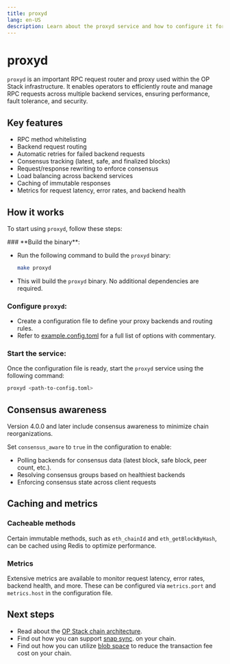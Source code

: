 ```yaml
---
title: proxyd
lang: en-US
description: Learn about the proxyd service and how to configure it for use in the OP Stack.
---
```



# proxyd

`proxyd` is an important RPC request router and proxy used within the OP Stack infrastructure. It enables operators to efficiently route and manage RPC requests across multiple backend services, ensuring performance, fault tolerance, and security.

## Key features
*   RPC method whitelisting
*   Backend request routing
*   Automatic retries for failed backend requests
*   Consensus tracking (latest, safe, and finalized blocks)
*   Request/response rewriting to enforce consensus
*   Load balancing across backend services
*   Caching of immutable responses
*   Metrics for request latency, error rates, and backend health

## How it works

To start using `proxyd`, follow these steps:

<Steps>
  ### **Build the binary**:

  *   Run the following command to build the `proxyd` binary:
      ```bash
      make proxyd
      ```
  *   This will build the `proxyd` binary. No additional dependencies are required.

  ### **Configure `proxyd`**:

  *   Create a configuration file to define your proxy backends and routing rules.
  *   Refer to [example.config.toml](https://github.com/ethereum-optimism/infra/blob/main/proxyd/example.config.toml) for a full list of options with commentary.

  ### **Start the service**:

  Once the configuration file is ready, start the `proxyd` service using the following command:

  ```bash
  proxyd <path-to-config.toml>
  ```
</Steps>

## Consensus awareness

Version 4.0.0 and later include consensus awareness to minimize chain reorganizations.

Set `consensus_aware` to `true` in the configuration to enable:

*   Polling backends for consensus data (latest block, safe block, peer count, etc.).
*   Resolving consensus groups based on healthiest backends
*   Enforcing consensus state across client requests

## Caching and metrics

### Cacheable methods

Certain immutable methods, such as `eth_chainId` and `eth_getBlockByHash`, can be cached using Redis to optimize performance.

### Metrics

Extensive metrics are available to monitor request latency, error rates, backend health, and more. These can be configured via `metrics.port` and `metrics.host` in the configuration file.

## Next steps

*   Read about the [OP Stack chain architecture](/builders/chain-operators/architecture).
*   Find out how you can support [snap sync](/builders/chain-operators/management/snap-sync).
    on your chain.
*   Find out how you can utilize [blob space](/builders/chain-operators/management/blobs)
    to reduce the transaction fee cost on your chain.

